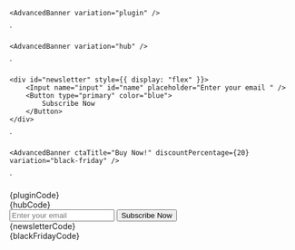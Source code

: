
    <AdvancedBanner variation="plugin" />
`

    <AdvancedBanner variation="hub" />
`

    <div id="newsletter" style={{ display: "flex" }}>
        <Input name="input" id="name" placeholder="Enter your email " />
        <Button type="primary" color="blue">
            Subscribe Now
        </Button>
    </div>
`

    <AdvancedBanner ctaTitle="Buy Now!" discountPercentage={20} variation="black-friday" />
`

<Section
    title="General Plugins"
    contained={true}
    style={{ paddingRight: 0, paddingLeft: 0 }}
>
    <Preview wrapper={true}>
    	<AdvancedBanner variation="plugin" />
    </Preview>
    <Snippet language="js">{pluginCode}</Snippet>

</Section>

<Section
    title="Hub"
    contained={true}
    style={{ paddingRight: 0, paddingLeft: 0 }}
>
    <Preview wrapper={true}>
    	<AdvancedBanner variation="hub" />
    </Preview>
    <Snippet language="js">{hubCode}</Snippet>

</Section>

<Section
	title="Newsletter"
	contained={true}
	style={{ paddingRight: 0, paddingLeft: 0 }}
>
	<Preview wrapper={true}>
		<AdvancedBanner variation="newsletter">
			<div id="newsletter" style={{ display: "flex" }}>
				<Input name="input" id="name" placeholder="Enter your email " />
				<Button type="primary" color="blue">
					Subscribe Now
				</Button>
			</div>
		</AdvancedBanner>
	</Preview>
	<Snippet language="js">{newsletterCode}</Snippet>
</Section>

<Section
    title="Black Friday"
    contained={true}
    style={{ paddingRight: 0, paddingLeft: 0 }}
>
    <Preview wrapper={true}>
    	<AdvancedBanner ctaTitle="Buy Now!" discountPercentage={20} variation="black-friday" />
    </Preview>
    <Snippet language="js">{blackFridayCode}</Snippet>

</Section>

